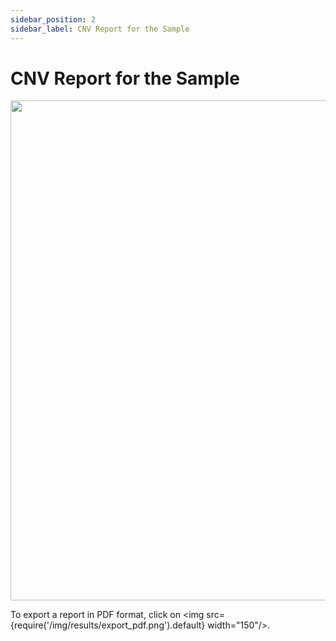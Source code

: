 ```yaml
---
sidebar_position: 2
sidebar_label: CNV Report for the Sample
---
```


# CNV Report for the Sample


<CNVReportLocation location="result tab" />

<p align="center">
<img src={require('/img/eng/33-cnv-report-chr21.png').default} width="800"/>
</p>


<SampleCNVReport />

To export a report in PDF format, click on <img src={require('/img/results/export_pdf.png').default} width="150"/>.
